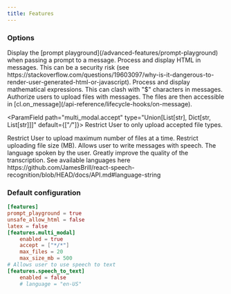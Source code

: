 ```yaml
---
title: Features
---
```


### Options

<ParamField path="prompt_playground" type="bool" default={true}>
  Display the [prompt playground](/advanced-features/prompt-playground) when
  passing a prompt to a message.
</ParamField>

<ParamField path="unsafe_allow_html" type="bool" default={false}>
  Process and display HTML in messages. This can be a security risk (see
  https://stackoverflow.com/questions/19603097/why-is-it-dangerous-to-render-user-generated-html-or-javascript).
</ParamField>

<ParamField path="latex" type="bool" default={false}>
  Process and display mathematical expressions. This can clash with "$"
  characters in messages.
</ParamField>

<ParamField path="multi_modal.enabled" type="bool" default={true}>
  Authorize users to upload files with messages. The files are then accessible
  in [cl.on_message](/api-reference/lifecycle-hooks/on-message).
</ParamField>

<ParamField path="multi_modal.accept" type="Union[List[str], Dict[str, List[str]]]" default={["*/*"]}>
  Restrict User to only upload accepted file types.
</ParamField>

<ParamField path="multi_modal.max_files" type="int" default={20}>
  Restrict User to upload maximum number of files at a time. 
</ParamField>

<ParamField path="multi_modal.max_size_mb" type="int" default={500}>
  Restrict uploading file size (MB). 
</ParamField>

<ParamField path="speech_to_text.enabled" type="bool" default={false}>
  Allows user to write messages with speech.
</ParamField>

<ParamField path="speech_to_text.language" type="string">
  The language spoken by the user. Greatly improve the quality of the
  transcription. See available languages here
  https://github.com/JamesBrill/react-speech-recognition/blob/HEAD/docs/API.md#language-string
</ParamField>

### Default configuration

```toml
[features]
prompt_playground = true
unsafe_allow_html = false
latex = false
[features.multi_modal]
    enabled = true
    accept = ["*/*"]
    max_files = 20
    max_size_mb = 500
# Allows user to use speech to text
[features.speech_to_text]
    enabled = false
    # language = "en-US"
```
